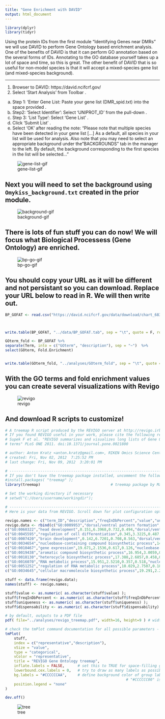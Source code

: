 ```yaml
---
title: "Gene Enrichment with DAVID"
output: html_document
---
```


```r
library(dplyr)
library(tidyr)
```



Using the protein IDs from the first module "Identifying Genes near DMRs" we will use DAVID to perform Gene Ontology based enrichment analysis. One of the benefits of DAVID is that it can perform GO annotation based on the several forms of IDs.  Annotating to the GO database yourself takes up a lot of space and time, so this is great.  The other benefit of DAVID that is so useful for non-model species is that it will accept a mixed-species gene list (and mixed-species background).


---


1.	Browser to DAVID: https://david.ncifcrf.gov/     
2.	Select ‘Start Analysis’ from Toolbar .   
a.	Step 1: ‘Enter Gene List: Paste your gene list (DMR_spid.txt) into the space provided .    
b.	Step2: ‘Select Identifier’: Select ‘UNIPROT_ID’ from the pull-down .    
c.	Step 3: ‘List Type’: Select ‘Gene List’ .    
d.	Click ‘Submit List’ .   
e.	Select ‘OK’ after reading the note: “Please note that multiple species have been detected in your gene list […] As a default, all species in your list will be used for analysis.  Also note that you may need to select an appropriate background under the "BACKGROUNDS" tab in the manager to the left.  By default, the background corresponding to the first species in the list will be selected...”     


![gene-list-gif](../img/gene-list.gif)

## Next you will need to set the background using `Omykiss_background.txt` created in the prior module.


![background-gif](../img/background.gif)

## There is lots of fun stuff you can do now! We will focus what Biological Processess (Gene Ontology) are enriched. 



![bp-go-gif](../img/bp-go.gif)


## You should copy your URL as it will be different and not persistant so you can download. Replace your URL below to read in R. We will then write out. 

```r

BP_GOFAT <- read.csv("https://david.ncifcrf.gov/data/download/chart_6833676439DC1535059666910.txt", sep = '\t')



write.table(BP_GOFAT, "../data/BP_GOFAT.tab", sep = "\t", quote = F, row.names = F, col.names = T)

```



```r
GOterm_fold <- BP_GOFAT %>%
separate(Term, into = c("GOterm", "description"), sep = "~")  %>%
select(GOterm, Fold.Enrichment)


write.table(GOterm_fold, "../analyses/GOterm_fold", sep = "\t", quote = F, row.names = F, col.names = T)

```



## With the GO terms and fold enrichment values you can create several visualizations with Revigo



![revigo](../img/revigo.gif)


## And download R scripts to customize!


```r

# A treemap R script produced by the REVIGO server at http://revigo.irb.hr/
# If you found REVIGO useful in your work, please cite the following reference:
# Supek F et al. "REVIGO summarizes and visualizes long lists of Gene Ontology
# terms" PLoS ONE 2011. doi:10.1371/journal.pone.0021800

# author: Anton Kratz <anton.kratz@gmail.com>, RIKEN Omics Science Center, Functional Genomics Technology Team, Japan
# created: Fri, Nov 02, 2012  7:25:52 PM
# last change: Fri, Nov 09, 2012  3:20:01 PM

# -----------------------------------------------------------------------------
# If you don't have the treemap package installed, uncomment the following line:
#install.packages( "treemap" );
library(treemap) 								# treemap package by Martijn Tennekes

# Set the working directory if necessary
# setwd("C:/Users/username/workingdir");

# --------------------------------------------------------------------------
# Here is your data from REVIGO. Scroll down for plot configuration options.

revigo.names <- c("term_ID","description","freqInDbPercent","value","uniqueness","dispensability","representative");
revigo.data <- rbind(c("GO:0009953","dorsal/ventral pattern formation",0.034,21.7002,0.734,0.000,"dorsal/ventral pattern formation"),
c("GO:0060322","head development",0.151,6.3968,0.732,0.494,"dorsal/ventral pattern formation"),
c("GO:0045595","regulation of cell differentiation",0.345,3.3225,0.487,0.578,"dorsal/ventral pattern formation"),
c("GO:0007420","brain development",0.142,6.7201,0.708,0.563,"dorsal/ventral pattern formation"),
c("GO:0034654","nucleobase-containing compound biosynthetic process",14.533,2.7303,0.335,0.000,"nucleobase-containing compound biosynthesis"),
c("GO:0010467","gene expression",19.671,2.1536,0.617,0.126,"nucleobase-containing compound biosynthesis"),
c("GO:0019438","aromatic compound biosynthetic process",16.954,3.0059,0.459,0.462,"nucleobase-containing compound biosynthesis"),
c("GO:0018130","heterocycle biosynthetic process",17.388,2.6857,0.458,0.477,"nucleobase-containing compound biosynthesis"),
c("GO:0016070","RNA metabolic process",15.951,2.5210,0.357,0.518,"nucleobase-containing compound biosynthesis"),
c("GO:0051252","regulation of RNA metabolic process",10.029,2.7507,0.180,0.585,"nucleobase-containing compound biosynthesis"),
c("GO:0034645","cellular macromolecule biosynthetic process",19.291,2.2989,0.335,0.495,"nucleobase-containing compound biosynthesis"));

stuff <- data.frame(revigo.data);
names(stuff) <- revigo.names;

stuff$value <- as.numeric( as.character(stuff$value) );
stuff$freqInDbPercent <- as.numeric( as.character(stuff$freqInDbPercent) );
stuff$uniqueness <- as.numeric( as.character(stuff$uniqueness) );
stuff$dispensability <- as.numeric( as.character(stuff$dispensability) );

# by default, outputs to a PDF file
pdf( file="../analyses/revigo_treemap.pdf", width=16, height=9 ) # width and height are in inches

# check the tmPlot command documentation for all possible parameters - there are a lot more
tmPlot(
	stuff,
	index = c("representative","description"),
	vSize = "value",
	type = "categorical",
	vColor = "representative",
	title = "REVIGO Gene Ontology treemap",
	inflate.labels = FALSE,      # set this to TRUE for space-filling group labels - good for posters
	lowerbound.cex.labels = 0,   # try to draw as many labels as possible (still, some small squares may not get a label)
	bg.labels = "#CCCCCCAA",     # define background color of group labels
												       # "#CCCCCC00" is fully transparent, "#CCCCCCAA" is semi-transparent grey, NA is opaque
	position.legend = "none"
)

dev.off()

```


![tree](../img/rev.png)

